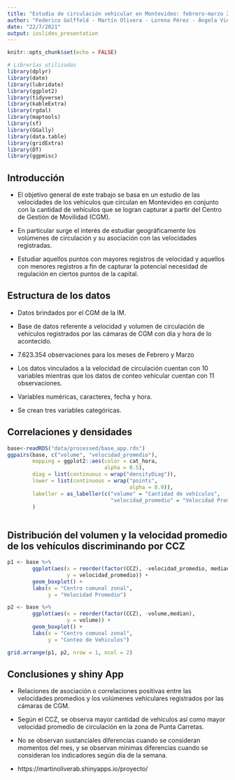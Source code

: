 ```yaml
---
title: "Estudio de circulación vehicular en Montevideo: febrero-marzo 2021"
author: "Federico Golffeld - Martín Olivera - Lorena Pérez - Ángela Vieyto"
date: "22/7/2021"
output: ioslides_presentation
---
```


```r
knitr::opts_chunk$set(echo = FALSE)

# Librerías utilizadas
library(dplyr)
library(date)
library(lubridate)
library(ggplot2)
library(tidyverse)
library(kableExtra)
library(rgdal)
library(maptools)
library(sf)
library(GGally)
library(data.table)
library(gridExtra)
library(DT)
library(ggpmisc)
```

## Introducción

- El objetivo general de este trabajo se basa en un estudio de las velocidades de los vehículos que circulan en Montevideo en conjunto con la cantidad de vehículos que se logran capturar a partir del Centro de Gestión de Movilidad (CGM).

- En particular surge el interés de estudiar geográficamente los volúmenes de circulación y su asociación con las velocidades registradas.

- Estudiar aquellos puntos con mayores registros de velocidad y aquellos con menores registros a fin de capturar la potencial necesidad de regulación en ciertos puntos de la capital.

## Estructura de los datos

- Datos brindados por el CGM de la IM. 

- Base de datos referente a  velocidad y volumen de circulación de vehículos registrados por las cámaras de CGM con día y hora de lo acontecido.

- 7.623.354 observaciones para los meses de Febrero y Marzo

- Los datos vinculados a la velocidad de circulación cuentan con 10 variables mientras que los datos de conteo vehicular cuentan con 11 observaciones.

- Variables numéricas, caracteres, fecha y hora.

- Se crean tres variables categóricas. 


## Correlaciones y densidades 

```r
base<-readRDS("data/processed/base_app.rds")
ggpairs(base, c("volume", "velocidad_promedio"),
        mapping = ggplot2::aes(color = cat_hora,
                               alpha = 0.5),
        diag = list(continuous = wrap("densityDiag")),
        lower = list(continuous = wrap("points",
                                       alpha = 0.9)),
        labeller = as_labeller(c("volume" = "Cantidad de vehículos",
                                 "velocidad_promedio" = "Velocidad Promedio"))
        )
        
```


## Distribución del volumen y la velocidad promedio de los vehículos discriminando por CCZ

```r
p1 <- base %>%
        ggplot(aes(x = reorder(factor(CCZ), -velocidad_promedio, median),
                   y = velocidad_promedio)) +
        geom_boxplot() +
        labs(x = "Centro comunal zonal",
             y = "Velocidad Promedio")

p2 <- base %>%
        ggplot(aes(x = reorder(factor(CCZ), -volume,median),
                   y = volume)) +
        geom_boxplot() +
        labs(x = "Centro comunal zonal",
             y = "Conteo de Vehiculos") 

grid.arrange(p1, p2, nrow = 1, ncol = 2)

```


## Conclusiones y shiny App

- Relaciones de asociación o correlaciones positivas entre las velocidades promedios y los volúmenes vehiculares registrados por las cámaras de CGM.

- Según el CCZ, se observa mayor cantidad de vehículos así como mayor velocidad promedio de circulación en la zona de Punta Carretas.

- No se observan sustanciales diferencias cuando se consideran momentos del mes, y se observan mínimas diferencias cuando se consideran los indicadores según día de la semana.

- https://martinoliverab.shinyapps.io/proyecto/

